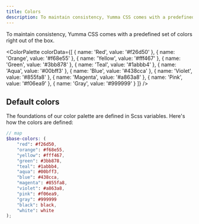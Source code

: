 ```yaml
---
title: Colors
description: To maintain consistency, Yumma CSS comes with a predefined set of colors right out of the box.
---
```



To maintain consistency, Yumma CSS comes with a predefined set of colors right out of the box.

<ColorPalette
  colorData={[
    {
      name: 'Red',
      value: '#f26d50'
    },
    {
      name: 'Orange',
      value: '#f68e55'
    },
    {
      name: 'Yellow',
      value: '#fff467'
    },
    {
      name: 'Green',
      value: '#3bb878'
    },
    {
      name: 'Teal',
      value: '#1abbb4'
    },
    {
      name: 'Aqua',
      value: '#00bff3'
    },
    {
      name: 'Blue',
      value: '#438cca'
    },
    {
      name: 'Violet',
      value: '#855fa8'
    },
    {
      name: 'Magenta',
      value: '#a863a8'
    },
    {
      name: 'Pink',
      value: '#f06ea9'
    },
    {
      name: 'Gray',
      value: '#999999'
    }
  ]}
/>

## Default colors

The foundations of our color palette are defined in Scss variables. Here's how the colors are defined:

```scss
// map
$base-colors: (
    "red": #f26d50,
    "orange": #f68e55,
    "yellow": #fff467,
    "green": #3bb878,
    "teal": #1abbb4,
    "aqua": #00bff3,
    "blue": #438cca,
    "magenta": #855fa8,
    "violet": #a863a8,
    "pink": #f06ea9,
    "gray": #999999
    "black": black,
    "white": white
);
```